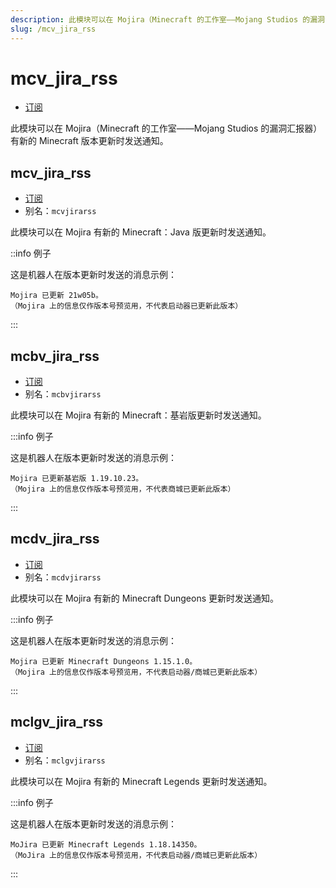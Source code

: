 ```yaml
---
description: 此模块可以在 Mojira（Minecraft 的工作室——Mojang Studios 的漏洞汇报器）有新的 Minecraft 版本更新时发送通知
slug: /mcv_jira_rss
---
```


# mcv_jira_rss


-   [订阅](/docs/help/reading#命令类型)

此模块可以在 Mojira（Minecraft 的工作室——Mojang Studios 的漏洞汇报器）有新的 Minecraft 版本更新时发送通知。

## mcv_jira_rss

-   [订阅](/docs/help/reading#命令类型)
-   别名：`mcvjirarss`

此模块可以在 Mojira 有新的 Minecraft：Java 版更新时发送通知。

::info 例子

这是机器人在版本更新时发送的消息示例：

```
Mojira 已更新 21w05b。
（Mojira 上的信息仅作版本号预览用，不代表启动器已更新此版本）
```

:::

## mcbv_jira_rss

-   [订阅](/docs/help/reading#命令类型)
-   别名：`mcbvjirarss`

此模块可以在 Mojira 有新的 Minecraft：基岩版更新时发送通知。

:::info 例子

这是机器人在版本更新时发送的消息示例：

```
Mojira 已更新基岩版 1.19.10.23。
（Mojira 上的信息仅作版本号预览用，不代表商城已更新此版本）
```

:::

## mcdv_jira_rss

-   [订阅](/docs/help/reading#命令类型)
-   别名：`mcdvjirarss`

此模块可以在 Mojira 有新的 Minecraft Dungeons 更新时发送通知。

:::info 例子

这是机器人在版本更新时发送的消息示例：

```
Mojira 已更新 Minecraft Dungeons 1.15.1.0。
（Mojira 上的信息仅作版本号预览用，不代表启动器/商城已更新此版本）
```

:::

## mclgv_jira_rss

-   [订阅](/docs/help/reading#命令类型)
-   别名：`mclgvjirarss`

此模块可以在 Mojira 有新的 Minecraft Legends 更新时发送通知。

:::info 例子

这是机器人在版本更新时发送的消息示例：

```
MoJira 已更新 Minecraft Legends 1.18.14350。
（MoJira 上的信息仅作版本号预览用，不代表启动器/商城已更新此版本）
```

:::